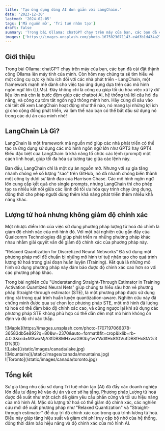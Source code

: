 ```yaml
---
title: 'Tạo ứng dụng dùng AI đơn giản với LangChain.'
date: '2023-12-30'
lastmod: '2024-02-05'
tags: ['Mã nguồn mở', 'Trí tuệ nhân tạo']
draft: false
summary: 'Trong bài Ollama: chatGPT chạy trên máy của bạn, các bạn đã cài đặt thành công Ollama lên máy tính của mình. Còn hôm nay chúng ta sẽ tìm hiểu về một công cụ cực kỳ hữu ích đối với các nhà phát triển - LangChain, một framework mạnh mẽ dành cho việc tạo ứng dụng dựa trên các mô hình ngôn ngữ lớn (LLMs).'
images: ['https://images.unsplash.com/photo-1675023071143-e4d3b1d434a2?q=80&w=2532&auto=format&fit=crop&ixlib=rb-4.0.3&ixid=M3wxMjA3fDB8MHxwaG90by1wYWdlfHx8fGVufDB8fHx8fA%3D%3D']
---
```


## Giới thiệu

Trong bài Ollama: chatGPT chạy trên máy của bạn, các bạn đã cài đặt thành công Ollama lên máy tính của mình. Còn hôm nay chúng ta sẽ tìm hiểu về một công cụ cực kỳ hữu ích đối với các nhà phát triển - LangChain, một framework mạnh mẽ dành cho việc tạo ứng dụng dựa trên các mô hình ngôn ngữ lớn (LLMs). Đây không chỉ là công cụ giúp tối ưu hóa việc xử lý dữ liệu lớn mà còn là bước đệm giúp các chatbot AI, hệ thống trả lời câu hỏi đa năng, và công cụ tóm tắt ngôn ngữ thông minh hơn. Hãy cùng đi sâu vào chi tiết để xem LangChain hoạt động như thế nào, nó mang lại những lợi ích gì cho cộng đồng phát triển, và làm thế nào bạn có thể bắt đầu sử dụng nó trong các dự án của mình nhé!

<TOCInline toc={props.toc} exclude="Giới thiệu" /> 

## LangChain Là Gì?

LangChain là một framework mã nguồn mở giúp các nhà phát triển có thể tạo ra ứng dụng sử dụng các mô hình ngôn ngữ lớn như GPT3 hay GPT4. Điều đặc biệt của LangChain là khả năng tổ chức các lệnh (prompt) một cách linh hoạt, giúp tối đa hóa sự tương tác giữa các lệnh này.

Ban đầu, LangChain chỉ là một dự án nguồn mở. Nhưng với sự gia tăng nhanh chóng về số lượng "sao" trên GitHub, nó đã nhanh chóng biến thành một công ty dưới sự lãnh đạo của Harrison Chase.
Các mô hình ngôn ngữ lớn cung cấp kết quả cho single prompts, nhưng LangChain thì cho phép tạo ra nhiều kết nối giữa các lệnh để tối ưu hóa quy trình chạy ứng dụng, đồng thời cho phép người dùng thêm khả năng phát triển thêm nhiều khả năng khác.

## Lượng tử hoá nhưng không giảm độ chính xác

Một nhược điểm lớn của việc sử dụng phương pháp lượng tử hoá đó chính là giảm độ chính xác của mô hình đó. Với một bài nghiên cứu gần đây của Qualcomm Technologies đã giúp phát triển ra những phương pháp khác nhau nhằm giải quyết vấn đề giảm độ chính xác của phương pháp này.

“Relaxed Quantization for Discretized Neural Networks” Đã sử dụng một phương pháp mới để chuẩn bị những mô hình trí tuệ nhân tạo cho quá trình lượng tử hoá trong giai đoạn huấn luyện (Training). Kết quả là những mô hình sử dụng phương pháp này đảm bảo được độ chính xác cao hơn so với các phương pháp khác.

Trong bài nghiên cứu "Understanding Straight-Through Estimator in Training Activation Quantized Neural Nets" giúp chúng ta hiểu sâu hơn về phương pháp Straight-through estimator (STE), là một phương pháp được sử dụng rộng rãi trong quá trình huấn luyện quantization-aware. Nghiên cứu này đã chứng minh được qua sự chọn lọc phương pháp STE, một mô hình đã lượng tử hoá có thể đảm bảo độ chính xác cao, và cũng ngược lại khi sử dụng các phương pháp STE không phù hợp có thể dẫn đến một mô hình không ổn định và độ chí xác thấp.

<div className="-mx-2 flex flex-wrap overflow-hidden xl:-mx-2">
  <div className="my-1 w-full overflow-hidden px-2 xl:my-1 xl:w-1/2 xl:px-2">
    ![Maple](https://images.unsplash.com/photo-1707197066378-36583db5e892?q=80&w=2370&auto=format&fit=crop&ixlib=rb-4.0.3&ixid=M3wxMjA3fDB8MHxwaG90by1wYWdlfHx8fGVufDB8fHx8fA%3D%3D)
  </div>
  <div className="my-1 w-full overflow-hidden px-2 xl:my-1 xl:w-1/2 xl:px-2">
    ![Lake](/static/images/canada/lake.jpg)
  </div>
  <div className="my-1 w-full overflow-hidden px-2 xl:my-1 xl:w-1/2 xl:px-2">
    ![Mountains](/static/images/canada/mountains.jpg)
  </div>
  <div className="my-1 w-full overflow-hidden px-2 xl:my-1 xl:w-1/2 xl:px-2">
    ![Toronto](/static/images/canada/toronto.jpg)
  </div>
</div>

## Tổng kết

Sự gia tăng nhu cầu sử dụng Trí tuệ nhân tạo (AI) đã đẩy các doanh nghiệp lớn đầu tư đáng kể vào dự án và cơ sở hạ tầng. Phương pháp Lượng tử hoá được đề xuất như một cách để giảm yêu cầu phần cứng và tối ưu hiệu năng của mô hình AI. Mặc dù lượng tử hoá có thể giảm độ chính xác, các nghiên cứu mới đề xuất phương pháp như "Relaxed Quantization" và "Straight-through estimator" để duy trì độ chính xác cao trong quá trình lượng tử hoá. Điều này giúp tăng hiệu suất và giảm chi phí truy cập bộ nhớ của hệ thống, đồng thời đảm bảo hiệu năng và độ chính xác của mô hình AI.

